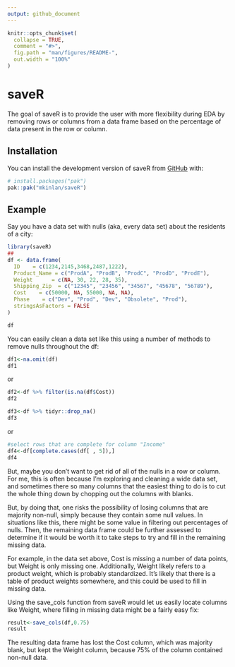 ```yaml
---
output: github_document
---
```


<!-- README.md is generated from README.Rmd. Please edit that file -->

```r
knitr::opts_chunk$set(
  collapse = TRUE,
  comment = "#>",
  fig.path = "man/figures/README-",
  out.width = "100%"
)
```

# saveR

<!-- badges: start -->
<!-- badges: end -->

The goal of saveR is to provide the user with more flexibility during EDA by removing rows or columns from a data frame based on the percentage of data present in the row or column.

## Installation

You can install the development version of saveR from [GitHub](https://github.com/) with:

``` r
# install.packages("pak")
pak::pak("mkinlan/saveR")
```

## Example

Say you have a data set with nulls (aka, every data set) about the residents of a city:

```r
library(saveR)
## 
df <- data.frame(
  ID    = c(1234,2145,3468,2487,1222),
  Product_Name = c("ProdA", "ProdB", "ProdC", "ProdD", "ProdE"),
  Weight      = c(NA, 30, 22, 28, 35),
  Shipping_Zip  = c("12345", "23456", "34567", "45678", "56789"),
  Cost    = c(50000, NA, 55000, NA, NA),
  Phase    = c("Dev", "Prod", "Dev", "Obsolete", "Prod"),
  stringsAsFactors = FALSE  
)

df
```

You can easily clean a data set like this using a number of methods to remove nulls throughout the df:

```r
df1<-na.omit(df)
df1
```

or

```r
df2<-df %>% filter(is.na(df$Cost))
df2
```

```r
df3<-df %>% tidyr::drop_na()
df3
```

or

```r
#select rows that are complete for column "Income"
df4<-df[complete.cases(df[ , 5]),]
df4
```

But, maybe you don't want to get rid of all of the nulls in a row or column. For me, this is often because I'm exploring and cleaning a wide data set, and sometimes there so many columns that the easiest thing to do is to cut the whole thing down by chopping out the columns with blanks. 

But, by doing that, one risks the possibility of losing columns that are majority non-null, simply because they contain some null values. In situations like this, there might be some value in filtering out percentages of nulls. Then, the remaining data frame could be further assessed to determine if it would be worth it to take steps to try and fill in the remaining missing data. 

For example, in the data set above, Cost is missing a number of data points, but Weight is only missing one. Additionally, Weight likely refers to a product weight, which is probably standardized. It's likely that there is a table of product weights somewhere, and this could be used to fill in missing data.

Using the save_cols function from saveR would let us easily locate columns like Weight, where filling in missing data might be a fairly easy fix:

```r
result<-save_cols(df,0.75)
result
```

The resulting data frame has lost the Cost column, which was majority blank, but kept the Weight column, because 75% of the column contained non-null data. 

